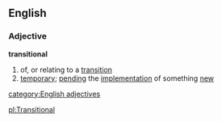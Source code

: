==English==
===Adjective===
'''transitional'''
# of, or relating to a [[transition]]
# [[temporary]]; [[pending]] the [[implementation]] of something [[new]]
[[category:English adjectives]]

[[pl:Transitional]]